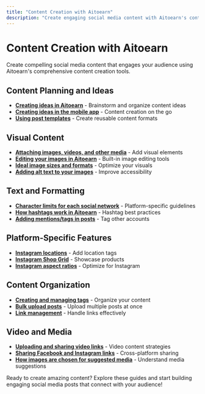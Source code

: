 ```yaml
---
title: "Content Creation with Aitoearn"
description: "Create engaging social media content with Aitoearn's content creation tools and features"
---
```


<UpdatedAt />


# Content Creation with Aitoearn

Create compelling social media content that engages your audience using Aitoearn's comprehensive content creation tools.

## Content Planning and Ideas

- **[Creating ideas in Aitoearn](content-creation/589-creating-ideas-in-buffer)** - Brainstorm and organize content ideas
- **[Creating ideas in the mobile app](content-creation/584-creating-ideas-in-the-buffer-mobile-app)** - Content creation on the go
- **[Using post templates](content-creation/917-using-post-templates-in-buffer)** - Create reusable content formats

## Visual Content

- **[Attaching images, videos, and other media](content-creation/615-attaching-images-videos-and-other-media-to-your-posts)** - Add visual elements
- **[Editing your images in Aitoearn](content-creation/614-editing-your-images-in-buffer)** - Built-in image editing tools
- **[Ideal image sizes and formats](content-creation/617-ideal-image-sizes-and-formats-for-your-posts)** - Optimize your visuals
- **[Adding alt text to your images](content-creation/618-adding-alt-text-to-your-images)** - Improve accessibility

## Text and Formatting

- **[Character limits for each social network](content-creation/588-character-limits-for-each-social-network)** - Platform-specific guidelines
- **[How hashtags work in Aitoearn](content-creation/586-how-hashtags-work-in-buffer)** - Hashtag best practices
- **[Adding mentions/tags in posts](content-creation/587-adding-mentions-tags-in-posts)** - Tag other accounts

## Platform-Specific Features

- **[Instagram locations](content-creation/591-how-locations-work-when-scheduling-instagram-posts-through-buffer)** - Add location tags
- **[Instagram Shop Grid](content-creation/590-instagram-shop-grid)** - Showcase products
- **[Instagram aspect ratios](content-creation/622-instagrams-accepted-aspect-ratio-ranges)** - Optimize for Instagram

## Content Organization

- **[Creating and managing tags](content-creation/585-creating-and-managing-tags)** - Organize your content
- **[Bulk upload posts](content-creation/926-how-to-upload-posts-in-bulk-to-buffer)** - Upload multiple posts at once
- **[Link management](content-creation/620-shortening-and-unshortening-links)** - Handle links effectively

## Video and Media

- **[Uploading and sharing video links](content-creation/616-uploading-and-sharing-links-to-videos)** - Video content strategies
- **[Sharing Facebook and Instagram links](content-creation/619-sharing-facebook-and-instagram-links-through-buffer)** - Cross-platform sharing
- **[How images are chosen for suggested media](content-creation/621-how-images-are-chosen-for-suggested-media)** - Understand media suggestions

Ready to create amazing content? Explore these guides and start building engaging social media posts that connect with your audience!
